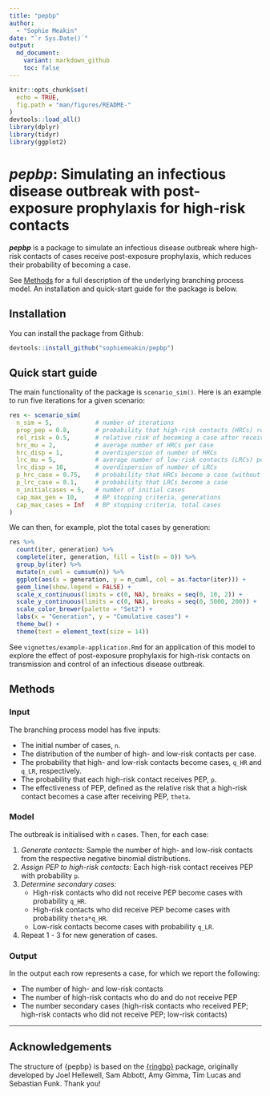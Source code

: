 ```yaml
---
title: "pepbp"
author:
  - "Sophie Meakin"
date: "`r Sys.Date()`"
output:
  md_document:
    variant: markdown_github
    toc: false
---
```


```r
knitr::opts_chunk$set(
  echo = TRUE,
  fig.path = "man/figures/README-"
)
devtools::load_all()
library(dplyr)
library(tidyr)
library(ggplot2)
```

# *pepbp*: Simulating an infectious disease outbreak with post-exposure prophylaxis for high-risk contacts

***pepbp*** is a package to simulate an infectious disease outbreak where high-risk contacts of cases receive post-exposure prophylaxis, which reduces their probability of becoming a case.

See [Methods](https://github.com/sophiemeakin/pepbp?tab=readme-ov-file#methods) for a full description of the underlying branching process model. An installation and quick-start guide for the package is below.

## Installation

You can install the package from Github:

```r
devtools::install_github("sophiemeakin/pepbp")
```

## Quick start guide

The main functionality of the package is `scenario_sim()`. Here is an example to run five iterations for a given scenario:

```r
res <- scenario_sim(
  n_sim = 5,            # number of iterations
  prop_pep = 0.8,       # probability that high-risk contacts (HRCs) receive PEP
  rel_risk = 0.5,       # relative risk of becoming a case after receiving PEP
  hrc_mu = 2,           # average number of HRCs per case
  hrc_disp = 1,         # overdispersion of number of HRCs
  lrc_mu = 5,           # average number of low-risk contacts (LRCs) per case
  lrc_disp = 10,        # overdispersion of number of LRCs
  p_hrc_case = 0.75,    # probability that HRCs become a case (without PEP)
  p_lrc_case = 0.1,     # probability that LRCs become a case
  n_initialcases = 5,   # number of initial cases
  cap_max_gen = 10,     # BP stopping criteria, generations
  cap_max_cases = Inf   # BP stopping criteria, total cases
)
```

We can then, for example, plot the total cases by generation:

```r
res %>%
  count(iter, generation) %>%
  complete(iter, generation, fill = list(n = 0)) %>%
  group_by(iter) %>%
  mutate(n_cuml = cumsum(n)) %>%
  ggplot(aes(x = generation, y = n_cuml, col = as.factor(iter))) +
  geom_line(show.legend = FALSE) +
  scale_x_continuous(limits = c(0, NA), breaks = seq(0, 10, 2)) +
  scale_y_continuous(limits = c(0, NA), breaks = seq(0, 5000, 200)) +
  scale_color_brewer(palette = "Set2") +
  labs(x = "Generation", y = "Cumulative cases") +
  theme_bw() +
  theme(text = element_text(size = 14))
```

See `vignettes/example-application.Rmd` for an application of this model to explore the effect of post-exposure prophylaxis for high-risk contacts on transmission and control of an infectious disease outbreak.

## Methods

### Input

The branching process model has five inputs:

-   The initial number of cases, `n`.
-   The distribution of the number of high- and low-risk contacts per case.
-   The probability that high- and low-risk contacts become cases, `q_HR` and `q_LR`, respectively.
-   The probability that each high-risk contact receives PEP, `p`.
-   The effectiveness of PEP, defined as the relative risk that a high-risk contact becomes a case after receiving PEP, `theta`.

### Model

The outbreak is initialised with `n` cases. Then, for each case:

1.  *Generate contacts:* Sample the number of high- and low-risk contacts from the respective negative binomial distributions.
2.  *Assign PEP to high-risk contacts:* Each high-risk contact receives PEP with probability `p`.
3.  *Determine secondary cases:*
    -   High-risk contacts who did not receive PEP become cases with probability `q_HR`.
    -   High-risk contacts who did receive PEP become cases with probability `theta*q_HR`.
    -   Low-risk contacts become cases with probability `q_LR`.
4.  Repeat 1 - 3 for new generation of cases.

### Output

In the output each row represents a case, for which we report the following:

-   The number of high- and low-risk contacts
-   The number of high-risk contacts who do and do not receive PEP
-   The number secondary cases (high-risk contacts who received PEP; high-risk contacts who did not receive PEP; low-risk contacts)

------------------------------------------------------------------------

## Acknowledgements

The structure of {pepbp} is based on the [{ringbp}](https://epiforecasts.io/ringbp/index.html) package, originally developed by Joel Hellewell, Sam Abbott, Amy Gimma, Tim Lucas and Sebastian Funk. Thank you!
